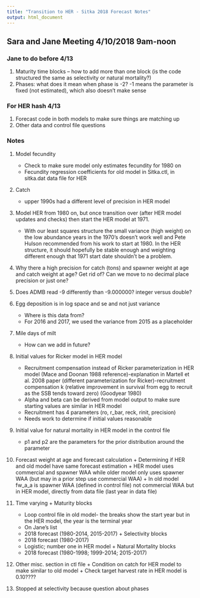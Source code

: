 ```yaml
---
title: "Transition to HER - Sitka 2018 Forecast Notes"
output: html_document
---
```


## Sara and Jane Meeting 4/10/2018 9am-noon

### Jane to do before 4/13
1.	Maturity time blocks – how to add more than one block (is the code structured the same as selectivity or natural mortality?)
2.	Phases: what does it mean when phase is -2? -1 means the parameter is fixed (not estimated), which also doesn’t make sense

### For HER hash 4/13
1.	Forecast code in both models to make sure things are matching up
2.	Other data and control file questions
	
### Notes
1.	Model fecundity
    +	Check to make sure model only estimates fecundity for 1980 on
    +	Fecundity regression coefficients for old model in Sitka.ctl, in sitka.dat data file for HER

2.	Catch
    +	upper 1990s had a different level of precision in HER model

3.	Model HER from 1980 on, but once transition over (after HER model updates and checks) then start the HER model at 1971. 
    +	With our least squares structure the small variance (high weight) on the low abundance years in the 1970's doesn't work well and Pete Hulson recommended from his work to start at 1980. In the HER structure, it should hopefully be stable enough and weighting different enough that 1971 start date shouldn't be a problem.

4.	Why there a high precision for catch (tons) and spawner weight at age and catch weight at age? Get rid of? Can we move to no decimal place precision or just one?

5.	Does ADMB read -9 differently than -9.000000? integer versus double?

6.	Egg deposition is in log space and se and not just variance
    +	Where is this data from?
    +	For 2016 and 2017, we used the variance from 2015 as a placeholder

7.	Mile days of milt
    +	How can we add in future?

8.	Initial values for Ricker model in HER model
    +	Recruitment compensation instead of Ricker parameterization in HER model (Mace and Doonan 1988 reference)-explanation in Martell et al. 2008 paper (different parameterization for Ricker)-recruitment compensation k (relative improvement in survival from egg to recruit as the SSB tends toward zero) (Goodyear 1980)
    +	Alpha and beta can be derived from model output to make sure starting values are similar in HER model
    +	Recruitment has 4 parameters (ro, r_bar, reck, rinit, precision)
    +	Needs work to determine if initial values reasonable

9.	Initial value for natural mortality in HER model in the control file
    +	p1 and p2 are the parameters for the prior distribution around the parameter

10.	  Forecast weight at age and forecast calculation
    +	Determining if HER and old model have same forecast estimation
    +	HER model uses commercial and spawner WAA while older model only uses spawner WAA (but may in a prior step use commercial WAA)
    +	In old model fw_a_a is spawner WAA (defined in control file) not commercial WAA but in HER model, directly from data file (last year in data file)

11.	  Time varying
    +	Maturity blocks
        +	Loop control file in old model- the breaks show the start year but in the HER model, the year is the terminal year
        +	On Jane’s list
        +	2018 forecast (1980-2014,	2015-2017)
    +	Selectivity blocks
        +	2018 forecast (1980-2017)
        +	Logistic; number one in HER model
    +	Natural Mortality blocks
        +	2018 forecast (1980-1998; 1999-2014; 2015-2017)

12.	  Other misc. section in ctl file
    +	Condition on catch for HER model to make similar to old model
    +	Check target harvest rate in HER model is 0.10????

13.	  Stopped at selectivity because question about phases 

